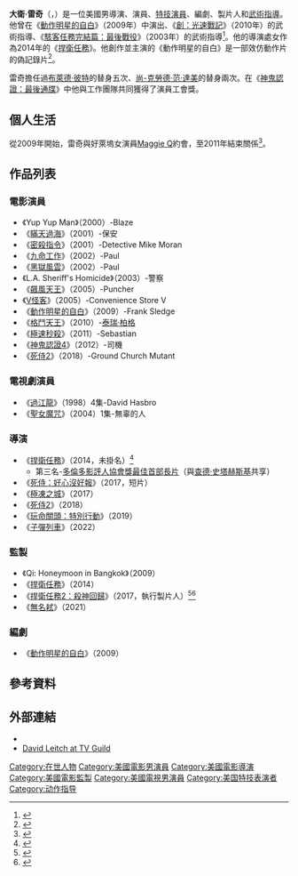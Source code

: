{{noteTA
|G1=Show
|G2=Movie
|G3=TV
}}
{{Infobox entertainer
| type = 導演
| name = 大衛·雷奇
| foreignname = {{lang|en|David Leitch}}
| image = David Leitch by Gage Skidmore.jpg
| image_size = 220px
| caption = 雷奇於2018年的[[聖地牙哥國際漫畫展|聖地牙哥國際漫畫展]]上
| birth_name = 
| birth_date = {{birth date and age|mf=yes|1975|11|16}}<ref name=allocine>{{cite web|url=http://www.allocine.fr/personne/fichepersonne_gen_cpersonne=60116.html|title=David Leitch|website=[[AlloCiné|AlloCiné]]|accessdate=2019-08-09|archive-date=2021-01-25|archive-url=https://web.archive.org/web/20210125193434/https://www.allocine.fr/personne/fichepersonne_gen_cpersonne=60116.html|dead-url=no}}</ref>
| birth_place = 美國[[威斯康辛州|威斯康辛州]][[科勒_(威斯康辛州)|科勒]]<ref>{{cite web|url=https://onmilwaukee.com/movies/articles/david-leitch-hobbs-and-shaw-director.html|title=5 questions with "Hobbs & Shaw" director - and Wisconsin native - David Leitch|website=[[OnMilwaukee|OnMilwaukee]]|date=2019-08-02|accessdate=2019-08-09|archive-date=2020-07-29|archive-url=https://web.archive.org/web/20200729034732/https://onmilwaukee.com/movies/articles/david-leitch-hobbs-and-shaw-director.html|dead-url=no}}</ref>
| occupation = 演員、特技演員、編劇、製片人、武術指導、導演
| years_active = 1995年至今
}}
'''大衛·雷奇'''（{{lang-en|David Leitch}}，{{bd|1975年|11月16日}}）是一位美國男導演、演員、[[特技演員|特技演員]]、編劇、製片人和[[武術指導|武術指導]]。他曾在《[[動作明星的自白|動作明星的自白]]》（2009年）中演出、《[[創：光速戰記|創：光速戰記]]》（2010年）的武術指導、《[[駭客任務完結篇：最後戰役|駭客任務完結篇：最後戰役]]》（2003年）的武術指導<ref>{{cite web|title=Interview with David Leitch (Matrix, 300, Wolverine, Bourne Ultimatum, Confessions of an Action Star) Pt. 1|url=http://actionflickchick.com/superaction/interview-with-david-leitch/|date=2009-05-15|publisher=Action Flick Chick|accessdate=2015-02-25|archive-date=2009-05-20|archive-url=https://web.archive.org/web/20090520021107/http://actionflickchick.com/superaction/interview-with-david-leitch/|dead-url=no}}</ref>。他的導演處女作為2014年的《[[捍衛任務|捍衛任務]]》。他創作並主演的《動作明星的自白》是一部效仿動作片的偽記錄片<ref>{{cite web|title=Interview with David Leitch (Part 2)|url=http://actionflickchick.com/superaction/interview-with-david-leitch-part-2/|date=2009-06-16|publisher=Action Flick Chick|accessdate=2015-02-25|archive-date=2011-05-07|archive-url=https://web.archive.org/web/20110507235954/http://actionflickchick.com/superaction/interview-with-david-leitch-part-2/|dead-url=no}}</ref>。

雷奇擔任過[[布萊德·彼特|布萊德·彼特]]的替身五次、[[尚-克勞德·范·達美|尚-克勞德·范·達美]]的替身兩次。在《[[神鬼認證：最後通牒|神鬼認證：最後通牒]]》中他與工作團隊共同獲得了演員工會獎。

==個人生活==
從2009年開始，雷奇與好萊塢女演員[[Maggie_Q|Maggie Q]]約會，至2011年結束關係<ref name=moderndog>{{cite web|title=Meet Maggie Q|url=http://www.moderndogmagazine.com/features/meet-maggie-q|publisher=moderndog|accessdate=2013-01-28|date=2011-03-03|archive-date=2020-08-13|archive-url=https://web.archive.org/web/20200813142634/https://moderndogmagazine.com/features/meet-maggie-q|dead-url=no}}</ref>。

==作品列表==
===電影演員===
*《Yup Yup Man》（2000）-Blaze
*《[[瞞天過海|瞞天過海]]》（2001）-保安
*《[[密殺指令|密殺指令]]》（2001）-Detective Mike Moran
*《[[九命工作|九命工作]]》（2002）-Paul
*《[[黑獄風雲|黑獄風雲]]》（2002）-Paul
*《L.A. Sheriff's Homicide》（2003）-警察
*《[[飆風天王|飆風天王]]》（2005）-Puncher
*《[[V怪客|V怪客]]》（2005）-Convenience Store V
*《[[動作明星的自白|動作明星的自白]]》（2009）-Frank Sledge
*《[[格鬥天王_(電影)|格鬥天王]]》（2010）-[[泰瑞·柏格|泰瑞·柏格]]
*《[[極速秒殺|極速秒殺]]》（2011）-Sebastian
*《[[神鬼認證4|神鬼認證4]]》（2012）-司機
*《[[死侍2|死侍2]]》（2018）-Ground Church Mutant

===電視劇演員===
*《[[過江龍|過江龍]]》（1998）4集-David Hasbro
*《[[聖女魔咒|聖女魔咒]]》（2004）1集-無辜的人

===導演===
*《[[捍衛任務|捍衛任務]]》（2014，未掛名）<ref name=Keanu>{{cite news|last=Kay|first=Jeremy|title=Keanu Reeves to star in John Wick|url=http://www.screendaily.com/news/distribution/keanu-reeves-to-star-in-john-wick/5054693.article|accessdate=2013-12-20|publisher=screendaily.com|date=2013-05-07|archive-date=2013-12-24|archive-url=https://web.archive.org/web/20131224083833/http://www.screendaily.com/news/distribution/keanu-reeves-to-star-in-john-wick/5054693.article|dead-url=no}}</ref>
**第三名-[[多倫多影評人協會|多倫多影評人協會獎最佳首部長片]]（與[[查德·史塔赫斯基|查德·史塔赫斯基]]共享）
*《[[死侍：好心沒好報|死侍：好心沒好報]]》（2017，短片）
*《[[極凍之城|極凍之城]]》（2017）
*《[[死侍2|死侍2]]》（2018）
*《[[玩命關頭：特別行動|玩命關頭：特別行動]]》（2019）
*《[[子彈列車_(電影)|子彈列車]]》（2022）

===監製===
*《Qi: Honeymoon in Bangkok》（2009）
*《[[捍衛任務|捍衛任務]]》（2014）
*《[[捍衛任務2：殺神回歸|捍衛任務2：殺神回歸]]》（2017，執行製片人）<ref>{{cite news|last1=Guerrasio|first1=Jason|title='John Wick' Directors Are Already Working on a Sequel (Exclusive)|url=http://www.movies.com/movie-news/john-wick-sequel/17849|accessdate=2015-10-27|publisher=[[Movies.com|Movies.com]]|date=2015-02-04|archive-date=2020-08-02|archive-url=https://web.archive.org/web/20200802190003/http://www.movies.com/movie-news/john-wick-sequel/17849|dead-url=no}}</ref><ref>{{cite web|title=John Wick Sequel Already In The Works|url=http://www.finalreel.co.uk/john-wick-sequel-in-the-works/|publisher=Final Reel|date=2015-02-05|accessdate=2015-10-27|archive-url=https://web.archive.org/web/20150924013020/http://www.finalreel.co.uk/john-wick-sequel-in-the-works/|archive-date=2015-09-24|dead-url=yes}}</ref>
*《[[無名弒|無名弒]]》（2021）

===編劇===
*《[[動作明星的自白|動作明星的自白]]》（2009）

==參考資料==
{{Reflist}}

==外部連結==
*{{IMDb name|500610|David Leitch}}
*[http://www.tvguide.com/celebrities/david-leitch/231019 David Leitch at TV Guild] {{Wayback|url=http://www.tvguide.com/celebrities/david-leitch/231019 |date=20200727055621 }}

{{David Leitch}}
{{Authority control}}
{{DEFAULTSORT:Leitch, David}}
[[Category:在世人物|Category:在世人物]]
[[Category:美國電影男演員|Category:美國電影男演員]]
[[Category:美國電影導演|Category:美國電影導演]]
[[Category:美國電影監製|Category:美國電影監製]]
[[Category:美國電視男演員|Category:美國電視男演員]]
[[Category:美国特技表演者|Category:美国特技表演者]]
[[Category:动作指导|Category:动作指导]]